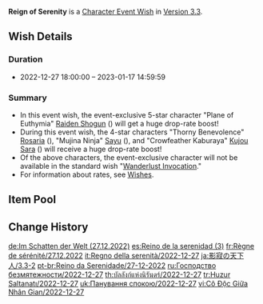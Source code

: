{{Wish
|name              = Reign of Serenity 2022-12-27
|image             = Reign of Serenity 2022-12-27.png
|type              = Character Event
|duration          = event
|time_start        = 2022-12-27 18:00:00
|time_end          = 2023-01-17 14:59:59
|link              = https://genshin.hoyoverse.com/en/news/detail/28315
|preceding         = From Ashes Reborn/2022-12-07
|preceding2        = Oni's Royale/2022-12-07
|succeeding        = Caution in Confidence/2023-01-18
|succeeding2       = Invitation to Mundane Life/2023-01-18
|alongside         = Azure Excursion/2022-12-27
|alongside2        = Epitome Invocation/2022-12-27
|previous          = Reign of Serenity/2022-03-08
|next              = Reign of Serenity/2024-01-09
}}
'''Reign of Serenity''' is a [[Character Event Wish]] in [[Version 3.3]].

==Wish Details==
===Duration===
* 2022-12-27 18:00:00 &ndash; 2023-01-17 14:59:59

===Summary===
* In this event wish, the event-exclusive 5-star character "Plane of Euthymia" [[Raiden Shogun]] ({{Electro}}) will get a huge drop-rate boost!
* During this event wish, the 4-star characters "Thorny Benevolence" [[Rosaria]] ({{Cryo}}), "Mujina Ninja" [[Sayu]] ({{Anemo}}), and "Crowfeather Kaburaya" [[Kujou Sara]] ({{Electro}}) will receive a huge drop-rate boost!
* Of the above characters, the event-exclusive character will not be available in the standard wish "[[Wanderlust Invocation]]."
* For information about rates, see [[Wish]]es.

==Item Pool==
{{Wish Pool
|character_5_F = Raiden Shogun
|character_4_F = Rosaria; Sayu; Kujou Sara
|character_5   = Diluc; Jean; Keqing; Mona; Qiqi; Tighnari
|character_4   = Barbara; Beidou; Bennett; Candace; Chongyun; Collei; Diona; Dori; Fischl; Gorou; Kuki Shinobu; Layla; Ningguang; Noelle; Razor; Shikanoin Heizou; Sucrose; Thoma; Xiangling; Xingqiu; Xinyan; Yanfei; Yun Jin
|weapon_4      = Dragon's Bane; Eye of Perception; Favonius Codex; Favonius Greatsword; Favonius Lance; Favonius Sword; Favonius Warbow; Lion's Roar; Rainslasher; Rust; Sacrificial Bow; Sacrificial Fragments; Sacrificial Greatsword; Sacrificial Sword; The Bell; The Flute; The Stringless; The Widsith
|weapon_3      = Black Tassel; Bloodtainted Greatsword; Cool Steel; Debate Club; Emerald Orb; Ferrous Shadow; Harbinger of Dawn; Magic Guide; Raven Bow; Sharpshooter's Oath; Skyrider Sword; Slingshot; Thrilling Tales of Dragon Slayers
}}

==Change History==
{{Change History|3.3}}

[[de:Im Schatten der Welt (27.12.2022)]]
[[es:Reino de la serenidad (3)]]
[[fr:Règne de sérénité/27.12.2022]]
[[it:Regno della serenità/2022-12-27]]
[[ja:影寂の天下人/3.3-2]]
[[pt-br:Reino da Serenidade/27-12-2022]]
[[ru:Господство безмятежности/2022-12-27]]
[[th:บัลลังก์แห่งนิรันดร์/2022-12-27]]
[[tr:Huzur Saltanatı/2022-12-27]]
[[uk:Панування спокою/2022-12-27]]
[[vi:Cô Độc Giữa Nhân Gian/2022-12-27]]